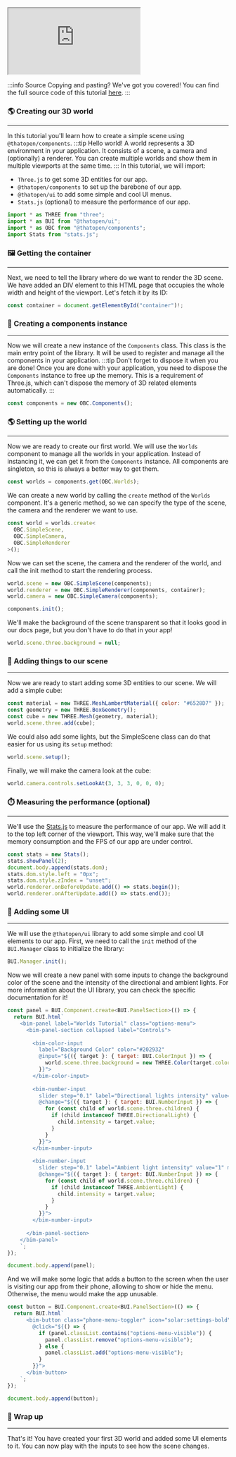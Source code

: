 <iframe src="https://thatopen.github.io/engine_components/examples/Worlds"></iframe>

:::info Source
Copying and pasting? We've got you covered! You can find the full source code of this tutorial [here](https://github.com/ThatOpen/engine_components/blob/main/packages/core/src/core/Worlds/example.ts).
:::

### 🌎 Creating our 3D world
---
In this tutorial you'll learn how to create a simple scene using `@thatopen/components`.
:::tip Hello world!
A world represents a 3D environment in your application. It consists of a scene, a camera and (optionally) a renderer. You can create multiple worlds and show them in multiple viewports at the same time.
:::
In this tutorial, we will import:
- `Three.js` to get some 3D entities for our app.
- `@thatopen/components` to set up the barebone of our app.
- `@thatopen/ui` to add some simple and cool UI menus.
- `Stats.js` (optional) to measure the performance of our app.

```js
import * as THREE from "three";
import * as BUI from "@thatopen/ui";
import * as OBC from "@thatopen/components";
import Stats from "stats.js";
```
### 🖼️ Getting the container
---
Next, we need to tell the library where do we want to render the 3D scene. We have added an DIV  element to this HTML page that occupies the whole width and height of the viewport. Let's fetch it by its ID:

```js
const container = document.getElementById("container")!;
```
### 🚀 Creating a components instance
---
Now we will create a new instance of the `Components` class. This class is the main entry point of the library. It will be used to register and manage all the components in your application.
:::tip Don't forget to dispose it when you are done!
Once you are done with your application, you need to dispose the `Components` instance to free up the memory. This is a requirement of Three.js, which can't dispose the memory of 3D related elements automatically.
:::

```js
const components = new OBC.Components();
```
### 🌎 Setting up the world
---
Now we are ready to create our first world. We will use the `Worlds` component to manage all the worlds in your application. Instead of instancing it, we can get it from the `Components` instance. All components are singleton, so this is always a better way to get them.

```js
const worlds = components.get(OBC.Worlds);
```
We can create a new world by calling the `create` method of the `Worlds` component. It's a generic method, so we can specify the type of the scene, the camera and the renderer we want to use.

```js
const world = worlds.create<
  OBC.SimpleScene,
  OBC.SimpleCamera,
  OBC.SimpleRenderer
>();
```
Now we can set the scene, the camera and the renderer of the world, and call the init method to start the rendering process.

```js
world.scene = new OBC.SimpleScene(components);
world.renderer = new OBC.SimpleRenderer(components, container);
world.camera = new OBC.SimpleCamera(components);

components.init();
```
We'll make the background of the scene transparent so that it looks good in our docs page, but you don't have to do that in your app!

```js
world.scene.three.background = null;
```
### 💄 Adding things to our scene
---
Now we are ready to start adding some 3D entities to our scene. We will add a simple cube:

```js
const material = new THREE.MeshLambertMaterial({ color: "#6528D7" });
const geometry = new THREE.BoxGeometry();
const cube = new THREE.Mesh(geometry, material);
world.scene.three.add(cube);
```
We could also add some lights, but the SimpleScene class can do that easier for us using its `setup` method:

```js
world.scene.setup();
```
Finally, we will make the camera look at the cube:

```js
world.camera.controls.setLookAt(3, 3, 3, 0, 0, 0);
```
### ⏱️ Measuring the performance (optional)
---
We'll use the [Stats.js](https://github.com/mrdoob/stats.js) to measure the performance of our app. We will add it to the top left corner of the viewport. This way, we'll make sure that the memory consumption and the FPS of our app are under control.

```js
const stats = new Stats();
stats.showPanel(2);
document.body.append(stats.dom);
stats.dom.style.left = "0px";
stats.dom.style.zIndex = "unset";
world.renderer.onBeforeUpdate.add(() => stats.begin());
world.renderer.onAfterUpdate.add(() => stats.end());
```
### 🧩 Adding some UI
---
We will use the `@thatopen/ui` library to add some simple and cool UI elements to our app. First, we need to call the `init` method of the `BUI.Manager` class to initialize the library:

```js
BUI.Manager.init();
```
Now we will create a new panel with some inputs to change the background color of the scene and the intensity of the directional and ambient lights. For more information about the UI library, you can check the specific documentation for it!

```js
const panel = BUI.Component.create<BUI.PanelSection>(() => {
  return BUI.html`
    <bim-panel label="Worlds Tutorial" class="options-menu">
      <bim-panel-section collapsed label="Controls">
      
        <bim-color-input 
          label="Background Color" color="#202932" 
          @input="${({ target }: { target: BUI.ColorInput }) => {
            world.scene.three.background = new THREE.Color(target.color);
          }}">
        </bim-color-input>
        
        <bim-number-input 
          slider step="0.1" label="Directional lights intensity" value="1.5" min="0.1" max="10"
          @change="${({ target }: { target: BUI.NumberInput }) => {
            for (const child of world.scene.three.children) {
              if (child instanceof THREE.DirectionalLight) {
                child.intensity = target.value;
              }
            }
          }}">
        </bim-number-input>
        
        <bim-number-input 
          slider step="0.1" label="Ambient light intensity" value="1" min="0.1" max="5"
          @change="${({ target }: { target: BUI.NumberInput }) => {
            for (const child of world.scene.three.children) {
              if (child instanceof THREE.AmbientLight) {
                child.intensity = target.value;
              }
            }
          }}">
        </bim-number-input>
        
      </bim-panel-section>
    </bim-panel>
    `;
});

document.body.append(panel);
```
And we will make some logic that adds a button to the screen when the user is visiting our app from their phone, allowing to show or hide the menu. Otherwise, the menu would make the app unusable.

```js
const button = BUI.Component.create<BUI.PanelSection>(() => {
  return BUI.html`
      <bim-button class="phone-menu-toggler" icon="solar:settings-bold"
        @click="${() => {
          if (panel.classList.contains("options-menu-visible")) {
            panel.classList.remove("options-menu-visible");
          } else {
            panel.classList.add("options-menu-visible");
          }
        }}">
      </bim-button>
    `;
});

document.body.append(button);
```
### 🎉 Wrap up
---
That's it! You have created your first 3D world and added some UI elements to it. You can now play with the inputs to see how the scene changes.

